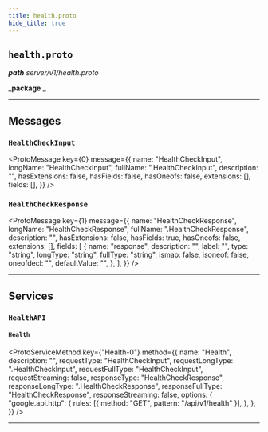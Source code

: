 ```yaml
---
title: health.proto
hide_title: true
---
```



## `health.proto`

_**path** server/v1/health.proto_

_**package** _

---

## Messages

### `HealthCheckInput`

<ProtoMessage
  key={0}
  message={{
    name: "HealthCheckInput",
    longName: "HealthCheckInput",
    fullName: ".HealthCheckInput",
    description: "",
    hasExtensions: false,
    hasFields: false,
    hasOneofs: false,
    extensions: [],
    fields: [],
  }}
/>

### `HealthCheckResponse`

<ProtoMessage
  key={1}
  message={{
    name: "HealthCheckResponse",
    longName: "HealthCheckResponse",
    fullName: ".HealthCheckResponse",
    description: "",
    hasExtensions: false,
    hasFields: true,
    hasOneofs: false,
    extensions: [],
    fields: [
      {
        name: "response",
        description: "",
        label: "",
        type: "string",
        longType: "string",
        fullType: "string",
        ismap: false,
        isoneof: false,
        oneofdecl: "",
        defaultValue: "",
      },
    ],
  }}
/>

---

## Services

### `HealthAPI`

#### `Health`

<ProtoServiceMethod
  key={"Health-0"}
  method={{
    name: "Health",
    description: "",
    requestType: "HealthCheckInput",
    requestLongType: ".HealthCheckInput",
    requestFullType: "HealthCheckInput",
    requestStreaming: false,
    responseType: "HealthCheckResponse",
    responseLongType: ".HealthCheckResponse",
    responseFullType: "HealthCheckResponse",
    responseStreaming: false,
    options: {
      "google.api.http": {
        rules: [{ method: "GET", pattern: "/api/v1/health" }],
      },
    },
  }}
/>

---
